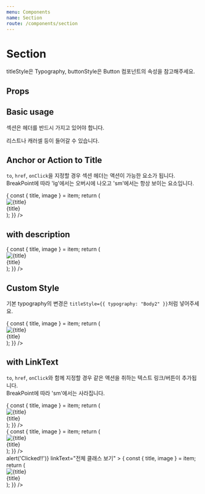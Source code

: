 ```yaml
---
menu: Components
name: Section
route: /components/section
---
```



# Section

titleStyle은 Typography, buttonStyle은 Button 컴포넌트의 속성을 참고해주세요.

## Props

<PropsTable of={Section} />

## Basic usage

섹션은 헤더를 반드시 가지고 있어야 합니다.

<Playground>
  <Section title="가장 완강률이 높은 클래스">
    <PlayGroundBanner>리스트나 캐러셀 등이 들어갈 수 있습니다.</PlayGroundBanner>
  </Section>
</Playground>

## Anchor or Action to Title

`to`, `href`, `onClick`을 지정할 경우 섹션 헤더는 액션이 가능한 요소가 됩니다.  
BreakPoint에 따라 'lg'에서는 오버시에 나오고 'sm'에서는 항상 보이는 요소입니다.

<Playground>
  <Section title="가장 완강률이 높은 클래스" to="/">
    <GridList
      items={[
        {
          id: 1,
          title: '리스트 아이템 1',
          image: imageSrc,
          to: '/',
        },
        {
          id: 2,
          title: '리스트 아이템 2',
          image: imageSrc,
          to: '/',
        },
      ]}
      smColumn={2}
      renderItem={item => {
        const { title, image } = item;
        return (
          <div>
            <div>
              <img style={{ width: '100%' }} src={image} alt={title} />
            </div>
            <Body1>{title}</Body1>
          </div>
        );
      }}
    />
  </Section>
</Playground>

## with description

<Playground>
  <Section
    title="가장 완강률이 높은 클래스"
    description="알림신청 하신 분들에게는 할인 및 이벤트 소식과 제작 과정을 전해드려요."
    buttonTitle="클래스 전체보기"
  >
    <GridList
      items={[
        {
          id: 1,
          title: '리스트 아이템 1',
          image: imageSrc,
        },
        {
          id: 2,
          title: '리스트 아이템 2',
          image: imageSrc,
        },
      ]}
      smColumn={2}
      renderItem={item => {
        const { title, image } = item;
        return (
          <div>
            <div>
              <img style={{ width: '100%' }} src={image} alt={title} />
            </div>
            <Body1>{title}</Body1>
          </div>
        );
      }}
    />
  </Section>
</Playground>

## Custom Style

기본 typography의 변경은 `titleStyle={{ typography: "Body2" }}`처럼 넣어주세요.

<Playground>
  <Section
    title="가장 완강률이 높은 클래스"
    titleStyle={{
      typography: 'Body2',
      color: 'orange',
      sm: 'Caption1',
    }}
  >
    <GridList
      items={[
        {
          id: 1,
          title: '리스트 아이템 1',
          image: imageSrc,
        },
        {
          id: 2,
          title: '리스트 아이템 2',
          image: imageSrc,
        },
      ]}
      smColumn={2}
      renderItem={item => {
        const { title, image } = item;
        return (
          <div>
            <div>
              <img style={{ width: '100%' }} src={image} alt={title} />
            </div>
            <Body1>{title}</Body1>
          </div>
        );
      }}
    />
  </Section>
</Playground>

## with LinkText

`to`, `href`, `onClick`와 함께 지정할 경우 같은 액션을 취하는 텍스트 링크/버튼이 추가됩니다.  
BreakPoint에 따라 'sm'에서는 사라집니다.

<Playground>
  <Section
    title="가장 완강률이 높은 클래스"
    description="알림신청 하신 분들에게는 할인 및 이벤트 소식과 제작 과정을 전해드려요."
    to="/"
    linkText="전체 클래스 보기"
  >
    <GridList
      items={[
        {
          id: 1,
          title: '리스트 아이템 1',
          image: imageSrc,
          to: '/',
        },
        {
          id: 2,
          title: '리스트 아이템 2',
          image: imageSrc,
          to: '/',
        },
      ]}
      smColumn={2}
      renderItem={item => {
        const { title, image } = item;
        return (
          <div>
            <div>
              <img style={{ width: '100%' }} src={image} alt={title} />
            </div>
            <Body1>{title}</Body1>
          </div>
        );
      }}
    />
  </Section>
</Playground>

<Playground>
  <Section
    title="가장 완강률이 높은 클래스"
    description="알림신청 하신 분들에게는 할인 및 이벤트 소식과 제작 과정을 전해드려요."
    href="https://ui.class101.dev"
    target="_blank"
    linkText="전체 클래스 보기"
  >
    <GridList
      items={[
        {
          id: 1,
          title: '리스트 아이템 1',
          image: imageSrc,
          to: '/',
        },
        {
          id: 2,
          title: '리스트 아이템 2',
          image: imageSrc,
          to: '/',
        },
      ]}
      smColumn={2}
      renderItem={item => {
        const { title, image } = item;
        return (
          <div>
            <div>
              <img style={{ width: '100%' }} src={image} alt={title} />
            </div>
            <Body1>{title}</Body1>
          </div>
        );
      }}
    />
  </Section>
</Playground>

<Playground>
  <Section
    title="가장 완강률이 높은 클래스"
    description="알림신청 하신 분들에게는 할인 및 이벤트 소식과 제작 과정을 전해드려요."
    onClick={() => alert('Clicked!!')}
    linkText="전체 클래스 보기"
  >
    <GridList
      items={[
        {
          id: 1,
          title: '리스트 아이템 1',
          image: imageSrc,
          to: '/',
        },
        {
          id: 2,
          title: '리스트 아이템 2',
          image: imageSrc,
          to: '/',
        },
      ]}
      smColumn={2}
      renderItem={item => {
        const { title, image } = item;
        return (
          <div>
            <div>
              <img style={{ width: '100%' }} src={image} alt={title} />
            </div>
            <Body1>{title}</Body1>
          </div>
        );
      }}
    />
  </Section>
</Playground>
